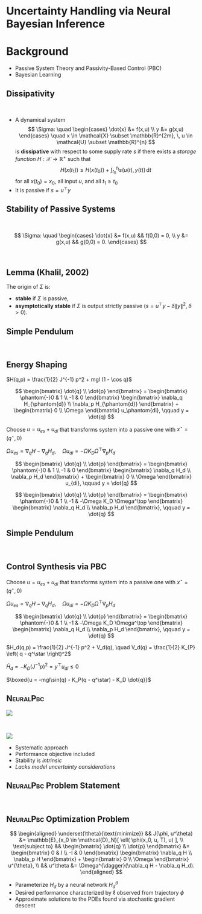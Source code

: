 # Uncertainty Handling via Neural Bayesian Inference

# Background {visibility="uncounted"}
<!-- ###################################################################### -->

* Passive System Theory and Passivity-Based Control (PBC)
* Bayesian Learning

## Dissipativity {auto-animate="true"}
<!-- ###################################################################### -->

<br/>

* A dynamical system
$$
\Sigma: \quad
\begin{cases}
  \dot{x} &= f(x,u) \\
  y &= g(x,u)
\end{cases}
\quad x \in \mathcal{X} \subset \mathbb{R}^{2m}, \, u \in \mathcal{U} \subset \mathbb{R}^{n} 
$$
is __dissipative__ with respect to some supply rate $s$ if there exists a *storage function* $H: \mathcal{X} \to \mathbb{R}^{+}$ such that
$$
H\left(  x(t_1) \right) \leq  H\left(  x(t_0) \right) + \int_{t_0}^{t_1} s(u(t), y(t)) \, \text{d}t
$$
for all $x(t_0) = x_0$, all input $u$, and all $t_1 \geq t_0$
* It is passive if $s = u^{\top} y$

## Stability of Passive Systems {auto-animate="true"}
<!-- ###################################################################### -->

<br/>

$$
\Sigma: \quad
\begin{cases}
  \dot{x} &= f(x,u) && f(0,0) = 0, \\
  y &= g(x,u) && g(0,0) = 0.
\end{cases}
$$


\begin{gather*}
u^{\top} y \geq \dot{H} = \frac{\partial H}{\partial x} f(x,u), \\
\quad H \geq 0,\quad y \equiv 0 \implies x \equiv 0.
\end{gather*}

<br/> 

::: {.callout-note icon="false"}
## Lemma (Khalil, 2002)
The origin of $\Sigma$ is: 

- __stable__ if $\Sigma$ is passive,
- __asymptotically stable__ if $\Sigma$ is output strictly passive ($s = u^\top y - \delta \lVert y \rVert^2, \; \delta > 0$).
:::


## Simple Pendulum {auto-animate="false" auto-animate-easing="ease"}
<!-- ###################################################################### -->

<br/> 

:::: {.callout-note icon="false"}

## Energy Shaping

$H(q,p) = \frac{1}{2} J^{-1} p^2 + mgl (1 - \cos q)$

$$
\begin{bmatrix} \dot{q} \\ \dot{p} \end{bmatrix} = 
\begin{bmatrix} \phantom{-}0 & 1 \\ -1 & 0 \end{bmatrix} 
\begin{bmatrix} \nabla_q H_{\phantom{d}} \\ \nabla_p H_{\phantom{d}} \end{bmatrix} +
\begin{bmatrix} 0 \\ \Omega \end{bmatrix} u_\phantom{di},
\qquad y = \dot{q}
$$

::: {.fragment .fade-in fragment-index=1}
Choose $u = u_{es} + u_{di}$ that transforms system into a passive one  with $x^\star = (q^\star, 0)$
<!-- and $H_d$ satisfying $\dot{H}_{d} \leq y^\top u_{di}$ -->
:::

::: {.fragment .fade-in  fragment-index=2}

$\Omega u_{es} = \nabla_q H  - \nabla_q H_d , \quad \Omega u_{di} = -\Omega K_D \Omega^\top \nabla_p H_d$
:::


::: {.r-stack}

::: {.fragment .fade-in-then-out fragment-index=1}
$$
\begin{bmatrix} \dot{q} \\ \dot{p} \end{bmatrix} = 
\begin{bmatrix} \phantom{-}0 & 1 \\ -1 & 0 \end{bmatrix} 
\begin{bmatrix} \nabla_q H_d \\ \nabla_p H_d \end{bmatrix} +
\begin{bmatrix} 0 \\ \Omega \end{bmatrix} u_{di},
\qquad y = \dot{q}
$$
:::

::: {.fragment .fade-in fragment-index=2}

$$
\begin{bmatrix} \dot{q} \\ \dot{p} \end{bmatrix} = 
\begin{bmatrix} \phantom{-}0 & 1 \\ -1 & -\Omega K_D \Omega^\top \end{bmatrix} 
\begin{bmatrix} \nabla_q H_d \\ \nabla_p H_d \end{bmatrix},
\qquad y = \dot{q}
$$

:::

:::

::::


##  Simple Pendulum  {auto-animate="false" auto-animate-easing="ease"}
<!-- ###################################################################### -->

<br/> 

:::: {.callout-tip icon="false"}

## Control Synthesis via PBC

Choose $u = u_{es} + u_{di}$ that transforms system into a passive one with $x^\star =  (q^\star, 0)$

$\Omega u_{es} = \nabla_q H  - \nabla_q H_d , \quad \Omega u_{di} = -\Omega K_D \Omega^\top \nabla_p H_d$

$$
\begin{bmatrix} \dot{q} \\ \dot{p} \end{bmatrix} = 
\begin{bmatrix} \phantom{-}0 & 1 \\ -1 & -\Omega K_D \Omega^\top \end{bmatrix} 
\begin{bmatrix} \nabla_q H_d \\ \nabla_p H_d \end{bmatrix},
\qquad y = \dot{q}
$$


::: {.fragment .fade-up}
$H_d(q,p) = \frac{1}{2} J^{-1} p^2 + V_d(q), \quad V_d(q) = \frac{1}{2} K_{P} \left( q - q^\star \right)^2$
:::

<!-- $\dot{H_d} = -\left(  \nabla_p H_d \right)^\top K_D \left(  \nabla_p H_d \right) \leq 0$ -->

::: {.fragment .fade-up}
$\dot{H}_d = -K_D \left( J^{-1} p \right)^2 = y^\top u_{di} \leq 0$
:::

::: {.fragment .fade-up}
$\boxed{u = -mgl\sin(q) - K_P(q - q^\star) - K_D \dot{q}}$
:::

::::


## <span style="font-variant:small-caps;">NeuralPbc</span> {visibility="uncounted"}
<!-- ###################################################################### -->

::: {layout="[100,-5,60]" layout-valign="center"}
![](contents/assets/pbc-outline-cross.svg)

&nbsp;

:::


:::: {.fragment fragment-index=1}
::: {layout="[100,-5,60]" layout-valign="center"}
![](contents/assets/pbc-ml-outline.svg)

* Systematic approach
* Performance objective included
* Stability is _intrinsic_
* *Lacks model uncertainty considerations*
:::
::::


## <span style="font-variant:small-caps;">NeuralPbc</span> Problem Statement
<!-- ###################################################################### -->

<br/>

::: {.callout-tip icon="false"}
## <span style="font-variant:small-caps;">NeuralPbc</span> Optimization Problem 

$$
\begin{aligned}
\underset{\theta}{\text{minimize}} && J(\phi, u^\theta) &= \mathbb{E}_{x_0 \in \mathcal{D}_N}[ \ell( \phi(x_0, u, T), u) ], \\
\text{subject to} &&
\begin{bmatrix}
  \dot{q} \\ \dot{p}
\end{bmatrix} &=
\begin{bmatrix}
  0 & I \\ -I & 0
\end{bmatrix}
\begin{bmatrix} \nabla_q H \\ \nabla_p H \end{bmatrix} + 
\begin{bmatrix}
  0 \\ \Omega
\end{bmatrix} u^{\theta},
\\
&& u^\theta &= \Omega^{\dagger}(\nabla_q H  - \nabla_q H_d).
\end{aligned}
$$
:::

- Parameterize $H_d$ by a neural network $H_d^\theta$
- Desired performance characterized by $\ell$ observed from trajectory $\phi$
- Approximate solutions to the PDEs found via stochastic gradient descent

